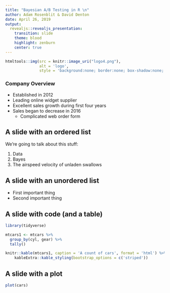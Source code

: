 ```yaml
---
title: "Bayesian A/B Testing in R \n"
author: Adam Rosenblit & David Denton
date: April 26, 2019
output:
  revealjs::revealjs_presentation:
    transition: slide
    theme: blood
    highlight: zenburn
    center: true
---
```

```r
htmltools::img(src = knitr::image_uri("logo4.png"), 
               alt = 'logo', 
               style = 'background:none; border:none; box-shadow:none; position:relative;')
```

### Company Overview
* Established in 2012
* Leading online widget supplier
* Excellent sales growth during first four years
* Sales began to decrease in 2016
    + Complicated web order form

## A slide with an ordered list

We're going to talk about this stuff:

1. Data
2. Bayes
3. The airspeed velocity of unladen swallows


## A slide with an unordered list

- First important thing
- Second important thing

## A slide with code (and a table)

```r
library(tidyverse)

mtcars1 <- mtcars %>%
  group_by(cyl, gear) %>%
  tally()
```

```r
knitr::kable(mtcars1, caption = 'A count of cars', format = 'html') %>%
    kableExtra::kable_styling(bootstrap_options = c('striped'))
```

## A slide with a plot

```r
plot(cars)
```
